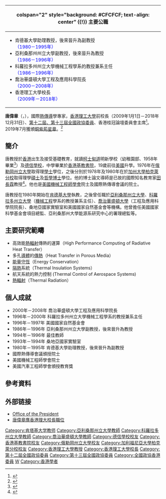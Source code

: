 {{blpsources|time=2019-01-30T11:38:06+00:00}}
{{Infobox officeholder
|honorific-prefix = [[教授|Professor]]
|name = 唐偉章
|native_name = {{lang|en|Timothy W. Tong}}
|honorific-suffix= [[銅紫荊星章|BBS]] [[太平紳士|JP]] [[教授|教授]]
|image = Timothy W. Tong at PolyU President's Welcome 2018 (20180831114646).jpg
|image_size = 270px
|alt = 
|caption = 攝於2018年8月
|birth_date = {{Birth year and age|1953}}
|birth_place = {{HKG-1945}}
|order = 
|office = 第2任[[香港理工大學|香港理工大學]]校長
|term_start  = 2009年1月1日
|term_end    = 2018年12月31日
|predecessor = [[潘宗光|潘宗光]]教授
|successor   = [[陳正豪|陳正豪]]教授（署理校長）<br/>[[滕錦光|滕錦光]]校長
|occupation = 前[[香港理工大學|香港理工大學]]校長
|profession = 熱傳學
|educate=
*[[俄勒岡州立大學|俄勒岡州立大學]]理學士（1976年）
*[[加利福尼亞大學柏克萊分校|加利福尼亞大學柏克萊分校]]理學碩士（1978年）
*加利福尼亞大學柏克萊分校哲學博士（1980年）
}}
<!-- 學經歷信息框開始 -->
{| class="infobox bordered" style="width: 17em; font-size: 90%; text-align: left; float:right;" cellpadding="3"
|-
! colspan="2" style="background: #CFCFCF; text-align: center" {{!}} 主要公職
|- 
| colspan="2" style="font-size: 90%" |<div style="text-align: left">
* 肯德基大學助理教授，後來晉升為副教授<br><span style="color: blue;">（1980－1995年）</span>
* 亞利桑那州州立大學副教授，後來晉升為教授<br><span style="color: blue;">（1986－1996年）</span>
* 科羅拉多州州立大學機械工程學系的教授兼系主任<br><span style="color: blue;">（1986－1996年）</span>
* 喬治華盛頓大學工程及應用科學院長<br><span style="color: blue;">（2000－2008年）</span>
* 香港理工大學校長<br><span style="color: blue;">（2009年－2018年）</span>
</div>
|}
'''唐偉章'''{{BBS}}{{JP}}（{{lang-en|Timothy W. Tong}}，{{bd|1953年||}}），國際[[熱傳導|熱傳導]]學專家，[[香港理工大學|香港理工大學]]前校長（2009年1月1日－2018年12月31日）、[[中國人民政治協商會議全國委員會香港地區委員|第十二屆、第十三屆全國政協委員]]、香港桂冠論壇委員會主席<ref>{{cite web|url=https://www.news.gov.hk/chi/2019/04/20190422/20190422_160105_218.html|title=特首談香港桂冠論壇誕生|work=[[香港政府新聞網|香港政府新聞網]]|date=2000-04-22|accessdate=2019-09-16|archive-date=2020-08-04|archive-url=https://web.archive.org/web/20200804021020/https://www.news.gov.hk/chi/2019/04/20190422/20190422_160105_218.html|dead-url=no}}</ref>。2019年7月獲頒[[銅紫荊星章|銅紫荊星章]]。<ref>{{cite web |url=http://www.takungpao.com.hk/news/232109/2019/0701/313082.html |title=2019年特區授勳名單（399人） |publisher=大公報 |date=2019-07-01 |accessdate=2020-10-05 |archive-date=2020-11-02 |archive-url=https://web.archive.org/web/20201102145107/http://www.takungpao.com.hk/news/232109/2019/0701/313082.html |dead-url=no }}</ref>

== 簡介 ==
唐教授於[[香港|香港]]出生及接受基礎教育，就讀[[柯士甸道|柯士甸道]]明新學校（幼稚園部、1958年畢業<ref>{{cite news |title=明新學校畢業禮致詞中 高級教育官羅宗淦 闡釋初級教育意義 |url=https://mmis.hkpl.gov.hk/coverpage/-/coverpage/view?_coverpage_WAR_mmisportalportlet_hsf=%E7%95%A2%E6%A5%AD%E5%85%B8%E7%A6%AE&p_r_p_-1078056564_c=QF757YsWv5%2FH7zGe%2FKF%2BFJN5Q7i%2B9cFl&_coverpage_WAR_mmisportalportlet_o=160&_coverpage_WAR_mmisportalportlet_actual_q=%28%20verbatim_dc.collection%3A%28%22Old%5C%20HK%5C%20Newspapers%22%29%20%29%20AND+%28%20%28%20allTermsMandatory%3A%28true%29%20OR+all_dc.title%3A%28%E7%95%A2%E6%A5%AD%E5%85%B8%E7%A6%AE%29%20OR+all_dc.creator%3A%28%E7%95%A2%E6%A5%AD%E5%85%B8%E7%A6%AE%29%20OR+all_dc.contributor%3A%28%E7%95%A2%E6%A5%AD%E5%85%B8%E7%A6%AE%29%20OR+all_dc.subject%3A%28%E7%95%A2%E6%A5%AD%E5%85%B8%E7%A6%AE%29%20OR+fulltext%3A%28%E7%95%A2%E6%A5%AD%E5%85%B8%E7%A6%AE%29%20OR+all_dc.description%3A%28%E7%95%A2%E6%A5%AD%E5%85%B8%E7%A6%AE%29%20%29%20%29&_coverpage_WAR_mmisportalportlet_sort_field=dc.publicationdate_bsort&_coverpage_WAR_mmisportalportlet_sort_order=desc&_coverpage_WAR_mmisportalportlet_filter=dc.publicationdate_dt%3A%5B1950-01-01T00%3A00%3A00Z+TO+1959-12-31T15%3A59%3A59Z%5D |page=18 |language= |publisher=華僑日報 | date=1958-07-12 |accessdate=2022-04-17 |quote= }}</ref>）及[[德信學校|德信學校]]，中學畢業於[[香港基教書院|香港基教書院]]，19歲前往[[美國|美國]]升學。1976年在[[俄勒岡州立大學|俄勒岡州立大學]]取得理[[學士|學士]]學位，之後分別於1978年及1980年在於[[柏克萊加州大學|加州大學柏克萊分校]]取得理學[[碩士|碩士]]及[[哲學博士|哲學博士]]學位。他的博士論文導師是已故的國際知名教育家[[田長霖|田長霖]]教授<ref>{{cite web|url=https://hk.news.appledaily.com/local/daily/article/20080419/11005929|title=熱傳學專家任理大新校長|work=[[蘋果日報_(香港)|蘋果日報]]|date=2008-04-19|accessdate=2018-11-18|archive-date=2020-06-22|archive-url=https://web.archive.org/web/20200622014048/https://hk.news.appledaily.com/local/daily/article/20080419/11005929|dead-url=no}}</ref>。他也是[[美國機械工程師學會|美國機械工程師學會]]院士及國際熱傳導會議的院士。
 
唐教授在1980年開始在[[肯德基大學|肯德基大學]]執教，之後曾任職於[[亞利桑那州立大學|亞利桑那州立大學]]、[[科羅拉多州立大學|科羅拉多州立大學]]（[[機械工程|機械工程]]學系的教授兼系主任）、[[喬治華盛頓大學|喬治華盛頓大學]]（工程及應用科學院院長）、桑地亞國家實驗室和美國國家自然基金會等機構。他曾擔任美國國家科學基金會項目總監、亞利桑那州大學能源系研究中心的署理總監等。

== 主要研究範疇 ==
* 高效能[[熱輻射|熱輻射]]傳熱的運算（High Performance Computing of Radiative Heat Transfer）
* 多孔[[導體|導體]]的[[傳熱|傳熱]]（Heat Transfer in Porous Media）
* [[能量守恆|能量守恆]]（Energy Conservation）
* [[热绝缘|隔熱]]系統（Thermal Insulation Systems）
* 航天系統的熱力控制 (Thermal Control of Aerospace Systems)
* [[熱輻射|熱輻射]]（Thermal Radiation）

== 個人成就 ==
*2000年－2008年 喬治華盛頓大學工程及應用科學院長
*1996年－2000年 科羅拉多州州立大學機械工程學系的教授兼系主任
*1996年－1997年 美國國家自然基金會
*1986年－1996年 亞利桑那州州立大學副教授，後來晉升為教授
*1994年－1996年 {{link-en|Pi Tau Sigma學會|Pi Tau Sigma}}最佳教師
*1993年－1994年 桑地亞國家實驗室
*1980年－1995年 肯德基大學助理教授，後來晉升為副教授
*國際熱傳導會議頒授院士
*美國機械工程師學會院士
*美國汽車工程師學會頒授教育獎

==參考資料==
{{reflist}}

== 外部链接 ==
*[http://www.polyu.edu.hk/ppoffice/president/president_chi.html Office of the President]{{Wayback|url=http://www.polyu.edu.hk/ppoffice/president/president_chi.html |date=20200812160114 }}{{zh-hant}}
*[http://paper.wenweipo.com/2008/04/22/YO0804220011.htm 唐偉章膺香港理大校長職位]{{Wayback|url=http://paper.wenweipo.com/2008/04/22/YO0804220011.htm |date=20200622014059 }}{{zh-hant}}

{{start box}}
{{S-aca}}
{{s-before|[[潘宗光|潘宗光]]}}
{{s-title|[[香港理工大學|香港理工大學]]校長|2009年-2018年}}
{{s-after|正任：[[滕錦光|滕錦光]]<br>署理：[[陳正豪|陳正豪]]}}
{{end box}}

{{DEFAULTSORT:Tong Wai-Cheung}}
[[Category:肯塔基大学教师|Category:肯塔基大学教师]]
[[Category:亞利桑那州立大學教師|Category:亞利桑那州立大學教師]]
[[Category:科羅拉多州立大學教師|Category:科羅拉多州立大學教師]]
[[Category:喬治華盛頓大學教師|Category:喬治華盛頓大學教師]]
[[Category:德信學校校友|Category:德信學校校友]]
[[Category:香港基教書院校友|Category:香港基教書院校友]]
[[Category:俄勒岡州立大學校友|Category:俄勒岡州立大學校友]]
[[Category:加利福尼亞大學柏克萊分校校友|Category:加利福尼亞大學柏克萊分校校友]]
[[Category:香港理工大學教授|Category:香港理工大學教授]]
[[Category:香港理工大學校長|Category:香港理工大學校長]]
[[Category:第十二屆全國政協委員|Category:第十二屆全國政協委員]]
[[Category:第十三屆全國政協委員|Category:第十三屆全國政協委員]]
[[Category:全國政協香港委員|Category:全國政協香港委員]]
[[Category:唐姓|W]]
[[Category:香港學者|Category:香港學者]]